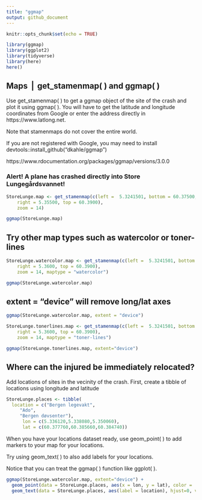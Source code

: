 ```yaml
---
title: "ggmap"
output: github_document
---
```


```r
knitr::opts_chunk$set(echo = TRUE)

library(ggmap)
library(ggplot2)
library(tidyverse)
library(here)
here()
```

## Maps ⎪ get_stamenmap( ) and ggmap( )

Use get_stamenmap( ) to get a ggmap object of the site of the crash and plot it using ggmap( ).  You will have to get the latitude and longitude coordinates from Google or enter the address directly in https://www.latlong.net.

Note that stamenmaps do not cover the entire world.

If you are not registered with Google, you may need to install devtools::install_github("dkahle/ggmap")

https://www.rdocumentation.org/packages/ggmap/versions/3.0.0

### Alert!  A plane has crashed directly into Store Lungegårdsvannet!

```r
StoreLunge.map <- get_stamenmap(c(left =  5.3241501, bottom = 60.37500,
    right = 5.35500, top = 60.3900),
    zoom = 14)

ggmap(StoreLunge.map)

```

## Try other map types such as watercolor or toner-lines

```r

StoreLunge.watercolor.map <- get_stamenmap(c(left =  5.3241501, bottom = 60.37500,
    right = 5.3600, top = 60.3900),
    zoom = 14, maptype = "watercolor")

ggmap(StoreLunge.watercolor.map)

```

## extent = "device" will remove long/lat axes

```r
ggmap(StoreLunge.watercolor.map, extent = "device")

```

```r

StoreLunge.tonerlines.map <- get_stamenmap(c(left =  5.3241501, bottom = 60.37500,
    right = 5.3600, top = 60.3900),
    zoom = 14, maptype = "toner-lines")

ggmap(StoreLunge.tonerlines.map, extent="device")

```


## Where can the injured be immediately relocated?

Add locations of sites in the vecinity of the crash.
First, create a tibble of locations using longitude and latitude 

```r

StoreLunge.places <- tibble(
  location = c("Bergen legevakt",
     "Ado",
     "Bergen døvsenter"),
      lon = c(5.336120,5.338080,5.350060),
      lat = c(60.377760,60.385660,60.384740))

```

When you have your locations dataset ready, use geom_point( ) to add markers to  your map for your locations. 

Try using geom_text( ) to also add labels for your locations. 

Notice that you can treat the ggmap( ) function like ggplot( ).

```r
ggmap(StoreLunge.watercolor.map, extent="device") +
  geom_point(data = StoreLunge.places, aes(x = lon, y = lat), color = 'red', size = 3) +
  geom_text(data = StoreLunge.places, aes(label = location), hjust=0, vjust=-1)

```

